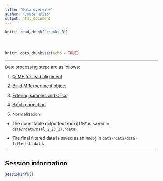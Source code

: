 ```yaml
---
title: "Data overview"
author: "Joyce Hsiao"
output: html_document
---
```


<!-- The file analysis/chunks.R contains chunks that define default settings
shared across the workflowr files. -->
```r
knitr::read_chunk("chunks.R")
```

<!-- Update knitr chunk options -->
```r
```

<!-- Insert the date the file was last updated -->
```r
```

<!-- Insert the code version (Git commit SHA1) if Git repository exists and R
 package git2r is installed -->
```r
```

```r
knitr::opts_chunk$set(echo = TRUE)
```

---

Data processing steps are as follows:

1. [QIIME for read alignment](log_20171207080411.txt)

2. [Build MRexperiment object](step0_build_MRexperiment.html)

3. [Filtering samples and OTUs](step1_filtering.html)

4. [Batch correction](step2_gradesOfMembership.html)

5. [Normalization](step3_stacked_bar_plots.html)


* The count table outputted from `QIIME` is saved in `data/rdata/nsal_2_23_17.rdata`. 

* The final filtered data is saved as an `MRobj` in `data/rdata/data-fitlered.rdata`.



---

## Session information

```r
sessionInfo()
```

